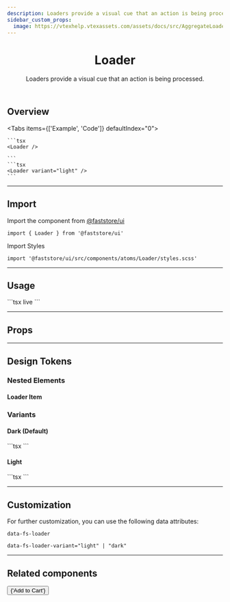 ```yaml
---
description: Loaders provide a visual cue that an action is being processed.
sidebar_custom_props:
  image: https://vtexhelp.vtexassets.com/assets/docs/src/AggregateLoader___a8300916874f5a11de7633b7cabc12e9.png
---
```



<header>

# Loader

Loaders provide a visual cue that an action is being processed.

</header>

## Overview

<Tabs items={['Example', 'Code']} defaultIndex="0">
  <Tab>
    <OverviewSection>
      <Loader />
    </OverviewSection>
    <OverviewSection dark>
      <Loader variant="light" />
    </OverviewSection>
  </Tab>
  <Tab>

    ```tsx
    <Loader />

    ```
    ```tsx
    <Loader variant="light" />
    ```

  </Tab>
</Tabs>

---

## Import

Import the component from <a href="https://www.faststore.dev/reference/ui/get-started-faststore-ui">@faststore/ui</a>

```tsx
import { Loader } from '@faststore/ui'
```

Import Styles

```tsx
import '@faststore/ui/src/components/atoms/Loader/styles.scss'
```

---

## Usage

<OverviewSection>
  <Loader />
</OverviewSection>
```tsx live
<Loader />
```

---

## Props

<PropsSection name="Loader" />

---

## Design Tokens

<TokenTable>
  <TokenRow token="--fs-loader-gap" value="var(--fs-spacing-0)" />
  <TokenDivider />
  <TokenRow
    token="--fs-loader-animation-function"
    value="var(--fs-transition-function)"
  />
  <TokenRow
    token="--fs-loader-animation-timing"
    value="var(--fs-transition-timing)"
  />
</TokenTable>

### Nested Elements

#### Loader Item

<TokenTable>
  <TokenRow token="--fs-loader-item-width" value="var(--fs-spacing-0)" />
  <TokenRow
    token="--fs-loader-item-height"
    value="var(--fs-loader-item-width)"
  />
  <TokenDivider />
  <TokenRow
    token="--fs-loader-item-border-radius"
    value="var(--fs-border-radius-circle)"
  />
  <TokenDivider />
  <TokenRow token="--fs-loader-item-initial-opacity" value=".6" />
</TokenTable>

### Variants

#### Dark (Default)

<OverviewSection>
  <Loader />
</OverviewSection>
```tsx
<Loader />
```

<TokenTable>
  <TokenRow
    token="--fs-loader-dark-item-bkg-color"
    value="var(--fs-color-primary-bkg-active)"
    isColor
  />
</TokenTable>

#### Light

<OverviewSection dark>
  <Loader variant="light" />
</OverviewSection>
```tsx
<Loader variant="light" />
```

<TokenTable>
  <TokenRow
    token="--fs-loader-light-item-bkg-color"
    value="var(--fs-color-tertiary-bkg-light)"
    isColor
  />
</TokenTable>

---

## Customization

For further customization, you can use the following data attributes:

`data-fs-loader`

`data-fs-loader-variant="light" | "dark"`

---

## Related components

<SectionList grid="row">
  <SectionItem
    title="Button"
    description="Buttons indicate actions that users can take."
    actionPath="/components/atoms/button#loading"
  >
    <Button variant="primary" loadingLabel="Loading" loading>
      {'Add to Cart'}
    </Button>
  </SectionItem>
</SectionList>
